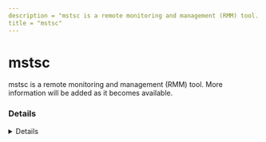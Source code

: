 ---
description = "mstsc is a remote monitoring and management (RMM) tool. More information will be added as it becomes available."
title = "mstsc"
---



# mstsc

mstsc is a remote monitoring and management (RMM) tool. More information will be added as it becomes available.

### Details
<Details author={""}
         category={""}
         created={""}
         website={""}
         lastModified={""}
         privileges={""}
         free={ false }
         verification={ false }
/>

#### Installation Paths
<Card code={ ["C:\\Windows\\System32\\mstsc.exe", "*Windows\\System32\\mstsc.exe"] }/>





### Forensic Artifacts








### Detections
- Detects potential processes activity of mstsc RMM tool
  - [Sigma Rule](https://github.com/magicsword-io/LOLRMM/blob/main/detections/sigma/mstsc_processes_sigma.yml)


